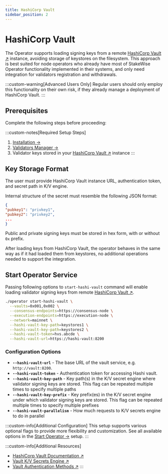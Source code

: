 ```yaml
---
title: HashiCorp Vault
sidebar_position: 2
---
```



# HashiCorp Vault

The Operator supports loading signing keys from a remote [HashiCorp Vault ↗](https://developer.hashicorp.com/vault/docs) instance, avoiding storage of keystores on the filesystem. This approach is best suited for node operators who already have most of StakeWise Operator functionality implemented in their systems, and only need integration for validators registration and withdrawals.

:::custom-warning[Advanced Users Only]
  Regular users should only employ this functionality on their own risk, if they already manage a deployment of HashiCorp Vault.
:::

## Prerequisites

Complete the following steps before proceeding:

:::custom-notes[Required Setup Steps]
  1. [Installation →](../installation)
  2. [Validators Manager →](../validators-manager)
  3. Validator keys stored in your [HashiCorp Vault ↗](https://developer.hashicorp.com/vault/docs) instance
:::

## Key Storage Format

The user must provide HashiCorp Vault instance URL, authentication token, and secret path in K/V engine.

Internal structure of the secret must resemble the following JSON format:
  ```json
{
  "pubkey1": "privkey1",
  "pubkey2": "privkey2",
  ...
}
```

Public and private signing keys must be stored in hex form, with or without `0x` prefix.

After loading keys from HashiCorp Vault, the operator behaves in the same way as if it had loaded them from keystores, no additional operations needed to support the integration.

## Start Operator Service

Passing following options to `start-hashi-vault` command will enable loading validator signing keys from remote [HashiCorp Vault ↗](https://developer.hashicorp.com/vault/docs).

```bash
./operator start-hashi-vault \
  --vaults=0x001,0x002 \
  --consensus-endpoints=https://consensus-node \
  --execution-endpoints=https://execution-node \
  --network=mainnet \
  --hashi-vault-key-path=keystores1 \
  --hashi-vault-key-path=keystores2 \
  --hashi-vault-token=hvs.abcde \
  --hashi-vault-url=https://hashi-vault:8200
```

### Configuration Options

  - **`--hashi-vault-url`** - The base URL of the vault service, e.g. `http://vault:8200`.
  - **`--hashi-vault-token`** - Authentication token for accessing Hashi vault.
  - **`--hashi-vault-key-path`** - Key path(s) in the K/V secret engine where validator signing keys are stored. This flag can be repeated multiple times to specify multiple paths
  - **`--hashi-vault-key-prefix`** - Key prefix(es) in the K/V secret engine under which validator signing keys are stored. This flag can be repeated multiple times to specify multiple prefixes
  - **`--hashi-vault-parallelism`** - How much requests to K/V secrets engine to do in parallel

:::custom-info[Additional Configuration]
This setup supports various optional flags to provide more flexibility and customization. See all available options in the [Start Operator →](../start-operator#optional-flags) setup.
:::

:::custom-info[Additional Resources]
  - [HashiCorp Vault Documentation ↗](https://developer.hashicorp.com/vault/docs)
  - [Vault K/V Secrets Engine ↗](https://developer.hashicorp.com/vault/docs/secrets/kv)
  - [Vault Authentication Methods ↗](https://developer.hashicorp.com/vault/docs/auth)
:::
